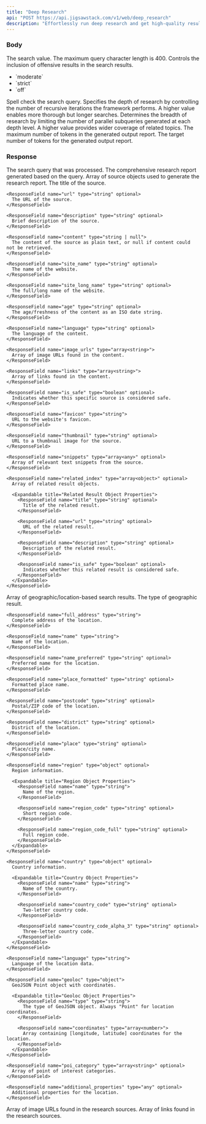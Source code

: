 ```yaml
---
title: "Deep Research"
api: "POST https://api.jigsawstack.com/v1/web/deep_research"
description: "Effortlessly run deep research and get high-quality results powered with AI."
---
```



### Body

<ParamField body="query" type="string" required>
  The search value. The maximum query character length is 400.
</ParamField>

<ParamField body="safe_search" type="string" default="moderate">
  Controls the inclusion of offensive results in the search results.
  <ul>
    <li>`moderate`</li>
    <li>`strict`</li>
    <li>`off`</li>
  </ul>
</ParamField>

<ParamField body="spell_check" type="boolean" default="true">
  Spell check the search query.
</ParamField>


<ParamField body="max_depth" type="number" default="3">
      Specifies the depth of research by controlling the number of recursive iterations the framework performs. A higher value enables more thorough but longer searches.
</ParamField>

 <ParamField body="max_breadth" type="number" default="3">
      Determines the breadth of research by limiting the number of parallel subqueries generated at each depth level. A higher value provides wider coverage of related topics.
</ParamField>

<ParamField body="max_output_tokens" type="number" default="32000">
      The maximum number of tokens in the generated output report.
</ParamField>

<ParamField body="target_output_tokens" type="number">
      The target number of tokens for the generated output report.
</ParamField>


<Snippet file="header.mdx" />


### Response

<BasicResponse />
<ResponseField name="query" type="string">
  The search query that was processed.
</ResponseField>

<ResponseField name="results" type="string">
  The comprehensive research report generated based on the query.
</ResponseField>

<ResponseField name="sources" type="array">
  Array of source objects used to generate the research report.
  
  <Expandable title="Source Object Properties">
    <ResponseField name="title" type="string" optional>
      The title of the source.
    </ResponseField>
    
    <ResponseField name="url" type="string" optional>
      The URL of the source.
    </ResponseField>
    
    <ResponseField name="description" type="string" optional>
      Brief description of the source.
    </ResponseField>
    
    <ResponseField name="content" type="string | null">
      The content of the source as plain text, or null if content could not be retrieved.
    </ResponseField>
    
    <ResponseField name="site_name" type="string" optional>
      The name of the website.
    </ResponseField>
    
    <ResponseField name="site_long_name" type="string" optional>
      The full/long name of the website.
    </ResponseField>
    
    <ResponseField name="age" type="string" optional>
      The age/freshness of the content as an ISO date string.
    </ResponseField>
    
    <ResponseField name="language" type="string" optional>
      The language of the content.
    </ResponseField>
    
    <ResponseField name="image_urls" type="array<string>">
      Array of image URLs found in the content.
    </ResponseField>
    
    <ResponseField name="links" type="array<string>">
      Array of links found in the content.
    </ResponseField>
    
    <ResponseField name="is_safe" type="boolean" optional>
      Indicates whether this specific source is considered safe.
    </ResponseField>
    
    <ResponseField name="favicon" type="string">
      URL to the website's favicon.
    </ResponseField>
    
    <ResponseField name="thumbnail" type="string" optional>
      URL to a thumbnail image for the source.
    </ResponseField>
    
    <ResponseField name="snippets" type="array<any>" optional>
      Array of relevant text snippets from the source.
    </ResponseField>
    
    <ResponseField name="related_index" type="array<object>" optional>
      Array of related result objects.
      
      <Expandable title="Related Result Object Properties">
        <ResponseField name="title" type="string" optional>
          Title of the related result.
        </ResponseField>
        
        <ResponseField name="url" type="string" optional>
          URL of the related result.
        </ResponseField>
        
        <ResponseField name="description" type="string" optional>
          Description of the related result.
        </ResponseField>
        
        <ResponseField name="is_safe" type="boolean" optional>
          Indicates whether this related result is considered safe.
        </ResponseField>
      </Expandable>
    </ResponseField>
  </Expandable>
</ResponseField>

<ResponseField name="geo_results" type="array<object>">
  Array of geographic/location-based search results.
  
  <Expandable title="Geo Result Object Properties">
    <ResponseField name="type" type="string">
      The type of geographic result.
    </ResponseField>
    
    <ResponseField name="full_address" type="string">
      Complete address of the location.
    </ResponseField>
    
    <ResponseField name="name" type="string">
      Name of the location.
    </ResponseField>
    
    <ResponseField name="name_preferred" type="string" optional>
      Preferred name for the location.
    </ResponseField>
    
    <ResponseField name="place_formatted" type="string" optional>
      Formatted place name.
    </ResponseField>
    
    <ResponseField name="postcode" type="string" optional>
      Postal/ZIP code of the location.
    </ResponseField>
    
    <ResponseField name="district" type="string" optional>
      District of the location.
    </ResponseField>
    
    <ResponseField name="place" type="string" optional>
      Place/city name.
    </ResponseField>
    
    <ResponseField name="region" type="object" optional>
      Region information.
      
      <Expandable title="Region Object Properties">
        <ResponseField name="name" type="string">
          Name of the region.
        </ResponseField>
        
        <ResponseField name="region_code" type="string" optional>
          Short region code.
        </ResponseField>
        
        <ResponseField name="region_code_full" type="string" optional>
          Full region code.
        </ResponseField>
      </Expandable>
    </ResponseField>
    
    <ResponseField name="country" type="object" optional>
      Country information.
      
      <Expandable title="Country Object Properties">
        <ResponseField name="name" type="string">
          Name of the country.
        </ResponseField>
        
        <ResponseField name="country_code" type="string" optional>
          Two-letter country code.
        </ResponseField>
        
        <ResponseField name="country_code_alpha_3" type="string" optional>
          Three-letter country code.
        </ResponseField>
      </Expandable>
    </ResponseField>
    
    <ResponseField name="language" type="string">
      Language of the location data.
    </ResponseField>
    
    <ResponseField name="geoloc" type="object">
      GeoJSON Point object with coordinates.
      
      <Expandable title="Geoloc Object Properties">
        <ResponseField name="type" type="string">
          The type of GeoJSON object. Always "Point" for location coordinates.
        </ResponseField>
        
        <ResponseField name="coordinates" type="array<number>">
          Array containing [longitude, latitude] coordinates for the location.
        </ResponseField>
      </Expandable>
    </ResponseField>
    
    <ResponseField name="poi_category" type="array<string>" optional>
      Array of point of interest categories.
    </ResponseField>
    
    <ResponseField name="additional_properties" type="any" optional>
      Additional properties for the location.
    </ResponseField>
  </Expandable>
</ResponseField>

<ResponseField name="image_urls" type="array<string>">
  Array of image URLs found in the research sources.
</ResponseField>

<ResponseField name="links" type="array<string>">
  Array of links found in the research sources.
</ResponseField>


<SearchSnippet />